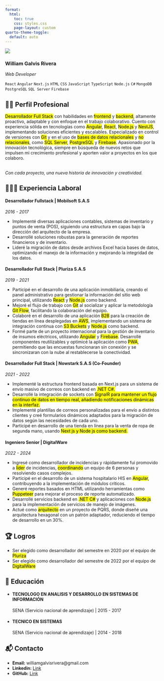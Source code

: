 ```yaml
---
format:
  html:
    toc: true
    css: styles.css
    page-layout: custom
quarto-theme-toggle:
  default: auto
---
```


::: {.container}
::: {.sidebar}
::: {.img-profile}
![](img/profile.webp)
:::

### William Galvis Rivera
*Web Developer*

``React`` ``Angular`` ``Next.js`` ``HTML`` ``CSS`` ``JavaScript`` ``TypeScript``
``Node.js`` ``C#`` ``MongoDB`` ``PostgreSQL`` ``SQL Server`` ``Firebase``
:::

::: {.main-content}
## 🧑🏾 Perfil Profesional

::: {.perfil}
<mark>Desarrollador Full Stack</mark> con habilidades en <mark>frontend</mark> y <mark>backend</mark>, altamente proactivo, adaptable y con enfoque en el trabajo colaborativo. Cuento con experiencia sólida en tecnologías como <mark>Angular</mark>, <mark>React</mark>, <mark>Node.js</mark> y <mark>NestJS</mark>, implementando soluciones eficientes y escalables. Especializado en control de versiones con <mark>Git</mark> y en el uso de <mark>bases de datos relacionales</mark> y <mark>no relacionales</mark>, como <mark>SQL Server</mark>, <mark>PostgreSQL</mark> y <mark>Firebase</mark>. Apasionado por la innovación tecnológica, siempre en búsqueda de nuevos retos que impulsen mi crecimiento profesional y aporten valor a proyectos en los que colaboro.


</br>
*Con cada proyecto, una nueva historia de innovación y creatividad.*
:::

## 👨🏾‍💻 Experiencia Laboral

::: {.experiencia}
####  Desarrollador Fullstack | Mobilsoft S.A.S
*2016 - 2017*

- Implementé diversas aplicaciones contables, sistemas de inventario y puntos de venta (POS), siguiendo una estructura en capas bajo la dirección del arquitecto de la empresa.
- Desarrollé soluciones robustas para la generación de reportes financieros y de inventario.
- Lideré la migración de datos desde archivos Excel hacia bases de datos, optimizando el manejo de la información y mejorando la integridad de los datos.

#### Desarrollador Full Stack | Pluriza S.A.S
*2019 - 2021*

- Participé en el desarrollo de una aplicación inmobiliaria, creando el panel administrativo para gestionar la información del sitio web principal, utilizando <mark>React</mark> y <mark>Node.js</mark> como backend.
- Mejoré el flujo de trabajo con <mark>Git</mark> al socializar y aplicar la metodología <mark>Git Flow</mark>, facilitando la colaboración del equipo.
- Colaboré en el desarrollo de una aplicación <mark>B2B</mark> para la creación de tiendas en línea desplegadas en <mark>AWS</mark>, implementando un sistema de integración continua con <mark>S3 Buckets</mark> y <mark>Node.js</mark> como backend.
- Formé parte de un proyecto internacional para la gestión de inventario de insumos eléctricos, utilizando <mark>Angular</mark> y <mark>Firebase</mark>. Desarrollé componentes reutilizables y optimicé la aplicación como <mark>PWA</mark>, permitiendo que las encuestas funcionaran sin conexión y se sincronizaran con la nube al restablecerse la conectividad.

#### Desarrollador Full Stack | Nowstark S.A.S (Co-Founder)
*2021 - 2022*

- Implementé la estructura frontend basada en Next.js para un sistema de envío masivo de correos con backend en <mark>.NET C#<mark>.
- Desarrollé la integración de sockets con <mark>SignalR<mark> para mantener un flujo continuo de datos en tiempo real, añadiendo notificaciones dinámicas en la interfaz.
- Implementé plantillas de correos personalizadas para el envío a distintos clientes y creé formularios dinámicos adaptados para la migración de datos según las necesidades de cada uno.
- Participé en desarrollo de una tienda en línea para la venta de ropa de segunda mano, usando <mark>Next js<mark> y <mark>Node js<mark> como backend.

#### Ingeniero Senior | DigitalWare
*2022 - 2024*

- Ingresé como desarrollador de incidencias y rápidamente fui promovido a <mark>líder</mark> de incidencias, <mark>coordinando</mark> un equipo de 6 personas y resolviendo casos complejos.
- Participé en el desarrollo de un sistema hospitalario HIS en <mark>Angular</mark>, contribuyendo a la implementación de módulos críticos.
- Generé reportes basados en HTML utilizando herramientas como <mark>Puppeteer</mark> para mejorar el proceso de reporte automatizado.
- Desarrollé servicios backend en <mark>.NET C#</mark> y aplicaciones con <mark>Node.js</mark> para la implementación de servicios de manejo de imágenes.
- Actué como <mark>arquitecto</mark> en un proyecto de PQRS, donde diseñé una arquitectura hexagonal con un patrón adaptador, reduciendo el tiempo de desarrollo en un 30%.
:::

## 🏆 Logros
::: {.logros}
  - Ser elegido como desarrollador del semestre en 2020 por el equipo de <mark>Pluriza</mark>
  - Ser elegido como desarrollador del semestre de 2022 por el equipo de <mark>DigitalWare</mark>
:::

## 📖 Educación

::: {.educacion}
- #### TECNOLOGO EN ANALISIS Y DESARROLLO EN SISTEMAS DE INFORMACIÓN
SENA (Servicio nacional de aprendizaje) | 2015 - 2017

- #### TECNICO EN SISTEMAS
SENA (Servicio nacional de aprendizaje) | 2014 - 2018
:::

## 📬 Contacto

::: {.contacto}
- **Email:** williamgalvisrivera@gmail.com
- **Linkedin:** [Link](https://www.linkedin.com/in/william-galvis-5b8a941a6/)
- **GitHub:** [Link](https://github.com/williamgalvisri)
:::

:::
:::